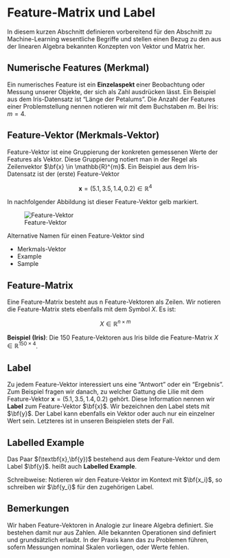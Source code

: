 # Feature-Matrix und Label

In diesem kurzen Abschnitt definieren vorbereitend für den Abschnitt zu Machine-Learning wesentliche Begriffe und stellen einen Bezug zu den aus der linearen Algebra bekannten Konzepten von Vektor und Matrix her.

## Numerische Features (Merkmal)

Ein numerisches Feature ist ein **Einzelaspekt **einer Beobachtung oder Messung unserer Objekte, der sich als Zahl ausdrücken lässt. Ein Beispiel aus dem Iris-Datensatz ist  "Länge der Petalums".  Die Anzahl der Features einer Problemstellung nennen notieren wir mit dem Buchstaben $m$. Bei Iris: $m = 4$.

## Feature-Vektor (Merkmals-Vektor)

Feature-Vektor ist eine Gruppierung der konkreten gemessenen Werte der Features als Vektor. Diese Gruppierung notiert man in der Regel als Zeilenvektor $\bf{x} \in \mathbb{R}^{m}$. Ein Beispiel aus dem Iris-Datensatz ist der (erste) Feature-Vektor

$$
\textbf{x}= (5.1, 3.5, 1.4, 0.2 ) \in \mathbb{R}^4
$$

In nachfolgender Abbildung ist dieser Feature-Vektor gelb markiert.

![Feature-Vektor](assets/03-feature-matrix.assets/image-20220306170714853.png)

Alternative Namen für einen Feature-Vektor sind

- Merkmals-Vektor
- Example
- Sample

## Feature-Matrix

Eine Feature-Matrix besteht aus n Feature-Vektoren als Zeilen. Wir notieren die Feature-Matrix stets ebenfalls mit dem Symbol $X$. Es ist:

$$
X \in \mathbb{R}^{n \times m}
$$

**Beispiel** **(Iris)**:  Die 150 Feature-Vektoren aus Iris bilde die  Feature-Matrix $X \in \mathbb{R}^{150 \times 4}$. 



## Label 

Zu jedem Feature-Vektor interessiert uns eine "Antwort"  oder ein "Ergebnis". Zum Beispiel fragen wir danach, zu welcher Gattung die Lilie mit dem Feature-Vektor $\textbf{x}= (5.1, 3.5, 1.4, 0.2 )$ gehört. Diese Information nennen wir **Label** zum Feature-Vektor $\bf{x}$. Wir bezeichnen den Label stets mit $\bf{y}$.  Der Label kann ebenfalls ein Vektor oder auch nur ein einzelner Wert sein. Letzteres ist in unseren Beispielen stets der Fall.



## Labelled Example

Das Paar $(\textbf{x},\bf{y})$ bestehend aus dem Feature-Vektor  und dem Label $\bf{y}$. heißt auch **Labelled Example**.

Schreibweise: Notieren wir den Feature-Vektor im Kontext mit  $\bf{x_i}$, so schreiben wir $\bf{y_i}$ für den zugehörigen Label. 



## Bemerkungen	

Wir haben Feature-Vektoren in Analogie zur lineare Algebra definiert. Sie bestehen damit nur aus Zahlen. Alle bekannten Operationen sind definiert und grundsätzlich erlaubt. In der Praxis kann das zu Problemen führen, sofern Messungen nominal Skalen vorliegen, oder Werte fehlen.

  









